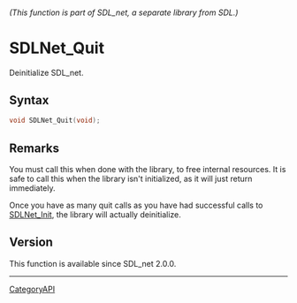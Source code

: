 ====== (This function is part of SDL_net, a separate library from SDL.) ======
= SDLNet_Quit =

Deinitialize SDL_net.

== Syntax ==

<syntaxhighlight lang='c'>
void SDLNet_Quit(void);
</syntaxhighlight>

== Remarks ==

You must call this when done with the library, to free internal resources.
It is safe to call this when the library isn't initialized, as it will just
return immediately.

Once you have as many quit calls as you have had successful calls to
[[SDLNet_Init]], the library will actually deinitialize.

== Version ==

This function is available since SDL_net 2.0.0.

----
[[CategoryAPI]]


